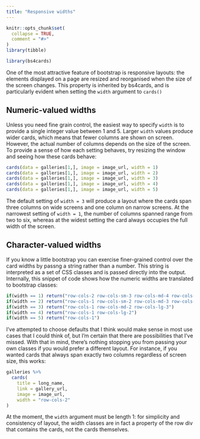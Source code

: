 ```yaml
---
title: "Responsive widths"
---
```


```r
knitr::opts_chunk$set(
  collapse = TRUE,
  comment = "#>"
)
library(tibble)
```

```r
library(bs4cards)
```

One of the most attractive feature of bootstrap is responsive layouts: the elements displayed on a page are resized and reorganised when the size of the screen changes. This property is inherited by bs4cards, and is particularly evident when setting the `width` argument to `cards()`

## Numeric-valued widths

Unless you need fine grain control, the easiest way to specify `width` is to provide a  single integer value between 1 and 5. Larger `width` values produce wider cards, which means that fewer columns are shown on screen. However, the actual number of columns depends on the size of the screen. To provide a sense of how each setting behaves, try resizing the window and seeing how these cards behave:

```r
cards(data = galleries[1,], image = image_url, width = 1)
cards(data = galleries[1,], image = image_url, width = 2)
cards(data = galleries[1,], image = image_url, width = 3)
cards(data = galleries[1,], image = image_url, width = 4)
cards(data = galleries[1,], image = image_url, width = 5)
```

The default setting of `width = 3` will produce a layout where the cards span three columns on wide screens and one column on narrow screens. At the narrowest setting of `width = 1`, the number of columns spanned range from two to six, whereas at the widest setting the card always occupies the full width of the screen. 

## Character-valued widths

If you know a little bootstrap you can exercise finer-grained control over the card widths by passng a string rather than a number. This string is interpreted as a set of CSS classes and is passed directly into the output. Internally, this snippet of code shows how the numeric widths are translated to bootstrap classes:

```r
if(width == 1) return("row-cols-2 row-cols-sm-3 row-cols-md-4 row-cols-lg-5 row-cols-xl-6")
if(width == 2) return("row-cols-1 row-cols-sm-2 row-cols-md-3 row-cols-lg-4")
if(width == 3) return("row-cols-1 row-cols-md-2 row-cols-lg-3")
if(width == 4) return("row-cols-1 row-cols-lg-2")
if(width == 5) return("row-cols-1")
```

I've attempted to choose defaults that I think would make sense in most use cases that I could think of, but I'm certain that there are possibilities that I've missed. With that in mind, there's nothing stopping you from passing your own classes if you would prefer a different layout. For instance, if you wanted cards that always span exactly two columns regardless of screen size, this works:

```r
galleries %>% 
  cards(
    title = long_name,
    link = gallery_url,
    image = image_url,
    width = "row-cols-2"
)
```

At the moment, the `width` argument must be length 1: for simplicity and consistency of layout, the width classes are in fact a property of the row div that contains the cards, not the cards themselves.
